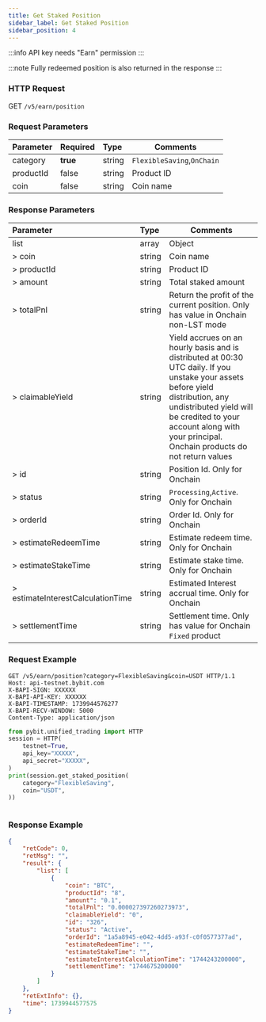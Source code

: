```yaml
---
title: Get Staked Position
sidebar_label: Get Staked Position
sidebar_position: 4
---
```

:::info
API key needs "Earn" permission
:::

:::note
Fully redeemed position is also returned in the response
:::

### HTTP Request
GET `/v5/earn/position`

### Request Parameters
| Parameter | Required | Type | Comments|
|:----- |:-------|:-----|------ |
|category|**true**|string|`FlexibleSaving`,`OnChain`|
|productId|false|string|Product ID|
|coin|false|string|Coin name|

### Response Parameters
| Parameter | Type | Comments|
|:----- |:-----|----- |
|list|array|Object|
|> coin|string |Coin name |
|> productId|string |Product ID|
|> amount|string |Total staked amount|
|> totalPnl|string |Return the profit of the current position. Only has value in Onchain non-LST mode|
|> claimableYield|string |Yield accrues on an hourly basis and is distributed at 00:30 UTC daily. If you unstake your assets before yield distribution, any undistributed yield will be credited to your account along with your principal. Onchain products do not return values|
|> id|string |Position Id. Only for Onchain|
|> status|string |`Processing`,`Active`. Only for Onchain|
|> orderId|string |Order Id. Only for Onchain|
|> estimateRedeemTime|string |Estimate redeem time. Only for Onchain|
|> estimateStakeTime|string |Estimate stake time. Only for Onchain|
|> estimateInterestCalculationTime|string |Estimated Interest accrual time. Only for Onchain |
|> settlementTime|string |Settlement time. Only has value for Onchain `Fixed` product|

### Request Example

<Tabs groupId="programming-languages">
<TabItem value="http" label="HTTP">

```http
GET /v5/earn/position?category=FlexibleSaving&coin=USDT HTTP/1.1
Host: api-testnet.bybit.com
X-BAPI-SIGN: XXXXXX
X-BAPI-API-KEY: XXXXXX
X-BAPI-TIMESTAMP: 1739944576277
X-BAPI-RECV-WINDOW: 5000
Content-Type: application/json
```

</TabItem>
<TabItem value="python" label="Python">

```python
from pybit.unified_trading import HTTP
session = HTTP(
    testnet=True,
    api_key="XXXXX",
    api_secret="XXXXX",
)
print(session.get_staked_position(
    category="FlexibleSaving",
    coin="USDT",
))
```

</TabItem>

<TabItem value="Node" label="Node.js">

```n4js

```

</TabItem>
</Tabs>

### Response Example

```json
{
    "retCode": 0,
    "retMsg": "",
    "result": {
        "list": [
            {
                "coin": "BTC",
                "productId": "8",
                "amount": "0.1",
                "totalPnl": "0.000027397260273973",
                "claimableYield": "0",
                "id": "326",
                "status": "Active",
                "orderId": "1a5a8945-e042-4dd5-a93f-c0f0577377ad",
                "estimateRedeemTime": "",
                "estimateStakeTime": "",
                "estimateInterestCalculationTime": "1744243200000",
                "settlementTime": "1744675200000"
            }
        ]
    },
    "retExtInfo": {},
    "time": 1739944577575
}
```
